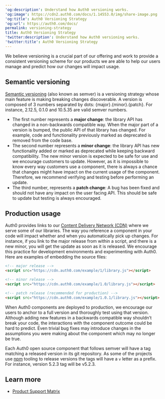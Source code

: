 ---
'og:description': Understand how Auth0 versioning works.
'og:image': https://cdn2.auth0.com/docs/1.14553.0/img/share-image.png
'og:title': Auth0 Versioning Strategy
'og:url': https://auth0.com/docs/
permalink: versioning-strategy
title: Auth0 Versioning Strategy
'twitter:description': Understand how Auth0 versioning works.
'twitter:title': Auth0 Versioning Strategy
---
We believe versioning is a crucial part of our offering and work to provide a consistent versioning scheme for our products we are able to help our users manage and predict how our changes will impact usage.

## Semantic versioning

[Semantic versioning](http://semver.org) (also known as semver) is a versioning strategy whose main feature is making breaking changes discoverable. A version is composed of 3 numbers separated by dots: {major}.{minor}.{patch}. For instance, 2.12.5, 0.1.0 and 10.5.35 are valid semver numbers.

* The first number represents a **major change**: the library API has changed in a non-backwards compatible way. When the major part of a version is bumped, the public API of that library has changed. For example, code and functionality previously marked as deprecated is removed from the code base.
* The second number represents a **minor change**: the library API has new functionality added or marked as deprecated while keeping backward compatibility. The new minor version is expected to be safe for use and we encourage customers to update. However, as it is impossible to know every way customers use a component, there is always a chance that changes might have impact on the current usage of the component. Therefore, we recommend verifying and testing before performing an update.
* The third number, represents a **patch change**: A bug has been fixed and should not have any impact on the user facing API. This should be safe to update but testing is always encouraged.

## Production usage

Auth0 provides links to our [Content Delivery Network (CDN)](https://en.wikipedia.org/wiki/Content_delivery_network) where we serve some of our libraries. The way you reference a component in your code will impact whether and when you automatically pick up changes. For instance, if you link to the major release from within a script, and there is a new minor, you will get the update as soon as it is released. We encourage this practice for development environments and experimenting with Auth0. Here are examples of embedding the source files:

```html lines
<!-- major release -->
<script src="https://cdn.auth0.com/example/1/library.js"></script>

<!-- minor release -->
<script src="https://cdn.auth0.com/example/1.0/library.js"></script>

<!-- patch release (recommended for production) -->
<script src="https://cdn.auth0.com/example/1.0.1/library.js"></script>
```






When Auth0 components are deployed to production, we encourage our users to anchor to a full version and thoroughly test using that version. Although adding new features in a backwards compatible way shouldn’t break your code, the interactions with the component outcome could be hard to predict. Even trivial bug fixes may introduce changes in the assumptions you were making about the component which may no longer be true.

Each Auth0 open source component that follows semver will have a tag matching a released version in its git repository. As some of the projects use [npm](https://npmjs.com) tooling to release versions the tags will have a `v` letter as a prefix. For instance, version 5.2.3 tag will be v5.2.3.

## Learn more

* [Product Support Matrix](/docs/troubleshoot/customer-support/product-support-matrix)